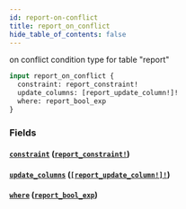 ```yaml
---
id: report-on-conflict
title: report_on_conflict
hide_table_of_contents: false
---
```


on conflict condition type for table "report"

```graphql
input report_on_conflict {
  constraint: report_constraint!
  update_columns: [report_update_column!]!
  where: report_bool_exp
}
```

### Fields

#### [`constraint`](#) ([`report_constraint!`](../enums/report-constraint))

#### [`update_columns`](#) ([`[report_update_column!]!`](../enums/report-update-column))

#### [`where`](#) ([`report_bool_exp`](../inputs/report-bool-exp))
